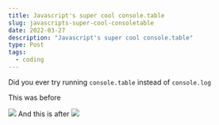 ```yaml
---
title: Javascript's super cool console.table
slug: javascripts-super-cool-consoletable
date: 2022-03-27
description: "Javascript's super cool console.table"
type: Post
tags:
  - coding
---
```


Did you ever try running `console.table` instead of `console.log`

This was before

![](/Attachments/before.png)
And this is after
![](/Attachments/after.png)

